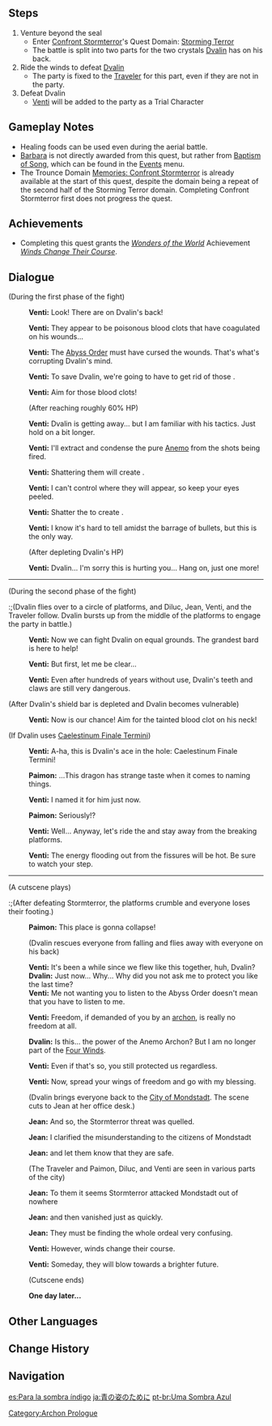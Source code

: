 {{Quest Infobox
|id            = 00394
|image         = Archon Quest C0A3 A Long Shot.png
|type          = Archon
|chapter       = Prologue
|actNum        = III
|act           = Song of the Dragon and Freedom
|part          = 6
|startLocation = [[Stormterror's Lair]], [[Mondstadt]]
|region        = Mondstadt
|area          = Brightcrown Mountains
|subarea       = Stormterror's Lair
|prev          = Calm Before the Storm
|next          = When the Wind Dies Down
|domain        = Storming Terror
|exp           = 425
|mora          = 12,400
|primogems     = 30
|other         = {{Card|Barbara}}{{Card|Favonius Warbow}}{{Card|Adventurer's Experience|5}}{{Card|Mystic Enhancement Ore|3}}{{Card|Tainted Blood|1}}
|characters    = Diluc;Dvalin;Jean;Paimon;Traveler;Venti
|voiced        = yes
}}
{{TeyvatQuest|0|3|part=6}}

==Steps==
# Venture beyond the seal
#* Enter [[Confront Stormterror]]'s Quest Domain: [[Storming Terror]]
#* The battle is split into two parts for the two crystals [[Dvalin]] has on his back.
# Ride the winds to defeat [[Dvalin]]
#* The party is fixed to the [[Traveler]] for this part, even if they are not in the party.
# Defeat Dvalin
#* [[Venti]] will be added to the party as a Trial Character

==Gameplay Notes==
* Healing foods can be used even during the aerial battle.
* [[Barbara]] is not directly awarded from this quest, but rather from [[Baptism of Song]], which can be found in the [[Events]] menu.
* The Trounce Domain [[Confront Stormterror|Memories: Confront Stormterror]] is already available at the start of this quest, despite the domain being a repeat of the second half of the Storming Terror domain. Completing Confront Stormterror first does not progress the quest.

==Achievements==
* Completing this quest grants the ''[[Wonders of the World]]'' Achievement ''[[Winds Change Their Course]]''.

==Dialogue==
{{Quest Description|After a long and daring pursuit of Dvalin, who has been led astray by the Abyss Mages, you are about to finally confront him once and for all.}}
{{dialogue start}}
;(During the first phase of the fight)
:{{A|vo mdaq069 2 venti 01.ogg}} '''Venti:''' Look! There are {{Color|buzzword|two shiny spots}} on Dvalin's back!
:{{A|vo mdaq069 2 venti 02.ogg}} '''Venti:''' They appear to be poisonous blood clots that have coagulated on his wounds...
:{{A|vo mdaq069 2 venti 03.ogg}} '''Venti:''' The [[Abyss Order]] must have cursed the wounds. That's what's corrupting Dvalin's mind.
:{{A|vo mdaq069 2 venti 04.ogg}} '''Venti:''' To save Dvalin, we're going to have to get rid of those {{Color|buzzword|blood clots}}.
:{{A|vo mdaq069 2 venti 05.ogg}} '''Venti:''' Aim for those blood clots!
:;(After reaching roughly 60% HP)
:{{A|vo mdaq069 2 venti 06.ogg}} '''Venti:''' Dvalin is getting away... but I am familiar with his tactics. Just hold on a bit longer.
:{{A|vo mdaq069 2 venti 07.ogg}} '''Venti:''' I'll extract and condense the pure [[Anemo]] from the shots being fired.
:{{A|vo mdaq069 2 venti 08.ogg}} '''Venti:''' Shattering them will create {{Color|buzzword|acceleration currents}}.
:{{A|vo mdaq069 2 venti 09.ogg}} '''Venti:''' I can't control where they will appear, so keep your eyes peeled.
:{{A|vo mdaq069 2 venti 10.ogg}} '''Venti:''' Shatter the {{Color|buzzword|condensed Anemo orbs}} to create {{Color|buzzword|acceleration currents}}.
:{{A|vo mdaq069 2 venti 11.ogg}} '''Venti:''' I know it's hard to tell amidst the barrage of bullets, but this is the only way.
:;(After depleting Dvalin's HP)
:{{A|vo mdaq069 2 venti 12.ogg}} '''Venti:''' Dvalin... I'm sorry this is hurting you... Hang on, just one more!
----
;(During the second phase of the fight)
:;(Dvalin flies over to a circle of platforms, and Diluc, Jean, Venti, and the Traveler follow. Dvalin bursts up from the middle of the platforms to engage the party in battle.)
:{{A|vo mdaq069 3 venti 01.ogg}} '''Venti:''' Now we can fight Dvalin on equal grounds. The grandest bard is here to help!
:{{A|vo mdaq069 3 venti 02.ogg}} '''Venti:''' But first, let me be clear...
:{{A|vo mdaq069 3 venti 03.ogg}} '''Venti:''' Even after hundreds of years without use, Dvalin's teeth and claws are still very dangerous.

;(After Dvalin's shield bar is depleted and Dvalin becomes vulnerable)
:{{A|vo mdaq069 3 venti 08.ogg}} '''Venti:''' Now is our chance! Aim for the tainted blood clot on his neck!

;(If Dvalin uses [[Confront Stormterror#Abilities and Attacks|Caelestinum Finale Termini]])
:{{A|vo mdaq069 3 venti 04.ogg}} '''Venti:''' A-ha, this is Dvalin's ace in the hole: Caelestinum Finale Termini!
:{{A|vo mdaq069 3 paimon 01.ogg}} '''Paimon:''' ...This dragon has strange taste when it comes to naming things.
:{{A|vo mdaq069 3 venti 05.ogg}} '''Venti:''' I named it for him just now.
:{{A|vo mdaq069 3 paimon 02.ogg}} '''Paimon:''' Seriously!?
:{{A|vo mdaq069 3 venti 06.ogg}} '''Venti:''' Well... Anyway, let's ride the {{Color|buzzword|wind currents}} and stay away from the breaking platforms.
:{{A|vo mdaq069 3 venti 07.ogg}} '''Venti:''' The energy flooding out from the fissures will be hot. Be sure to watch your step.
----
;(A cutscene plays)
:;(After defeating Stormterror, the platforms crumble and everyone loses their footing.)
:'''Paimon:''' This place is gonna collapse!
:;(Dvalin rescues everyone from falling and flies away with everyone on his back)
:'''Venti:''' It's been a while since we flew like this together, huh, Dvalin?
:'''Dvalin:''' Just now... Why... Why did you not ask me to protect you like the last time?
:'''Venti:''' Me not wanting you to listen to the Abyss Order doesn't mean that you have to listen to me.
:{{A|vo mdaq071 1 cs venti 03.ogg}} '''Venti:''' Freedom, if demanded of you by an [[archon]], is really no freedom at all.
:'''Dvalin:''' Is this... the power of the Anemo Archon? But I am no longer part of the [[Four Winds]].
:{{A|vo mdaq071 1 cs venti 04.ogg}} '''Venti:''' Even if that's so, you still protected us regardless.
:{{A|vo mdaq071 1 cs venti 05.ogg}} '''Venti:''' Now, spread your wings of freedom and go with my blessing.
:;(Dvalin brings everyone back to the [[City of Mondstadt]]. The scene cuts to Jean at her office desk.)
:{{A|vo mdaq071 1 cs qin 01.ogg}} '''Jean:''' And so, the Stormterror threat was quelled.
:{{A|vo mdaq071 1 cs qin 02.ogg}} '''Jean:''' I clarified the misunderstanding to the citizens of Mondstadt
:{{A|vo mdaq071 1 cs qin 03.ogg}} '''Jean:''' and let them know that they are safe.
:;(The Traveler and Paimon, Diluc, and Venti are seen in various parts of the city)
:{{A|vo mdaq071 1 cs qin 04.ogg}} '''Jean:''' To them it seems Stormterror attacked Mondstadt out of nowhere
:{{A|vo mdaq071 1 cs qin 05.ogg}} '''Jean:''' and then vanished just as quickly.
:{{A|vo mdaq071 1 cs qin 06.ogg}} '''Jean:''' They must be finding the whole ordeal very confusing.
:{{A|vo mdaq071 1 cs venti 01.ogg}} '''Venti:''' However, winds change their course.
:{{A|vo mdaq071 1 cs venti 02.ogg}} '''Venti:''' Someday, they will blow towards a brighter future.
:;(Cutscene ends)

:'''One day later...'''
{{Dialogue end}}

==Other Languages==
{{Other Languages
|en      = A Long Shot
|zhs     = 为了青色的身影
|zhs_rm  = Wèile Qīngsè de Shēnyǐng
|zht     = 為了青色的身影
|zht_rm  = Wèile Qīngsè de Shēnyǐng
|zh_tl   = For the Green Figure
|ja      = 青の姿のために
|ja_rm   = Ao no Sugata no Tame ni
|ja_tl   = For the One in Green
|ko      = 푸른 그림자를 위해
|ko_tl   = For the Blue Shadow
|es      = Para la sombra índigo
|es_tl   = For the Indigo Shadow
|fr      = Pour l'ombre cyan
|fr_tl   = For the Cyan Shadow
|ru      = Синяя тень
|ru_tl   = A Deep Blue Shadow
|th      = เพื่อเงาสีฟ้านั่น
|th_rm   = Phuea Ngao Si Fa Nan
|th_tl   = For That Sky-Blue Shadow
|vi      = Vì Bóng Hình Màu Xanh
|vi_tl   = For the Green Shadow
|de      = Für einen dunklen Schatten
|de_tl   = For a Dark Shadow
|id      = Demi Bayang-bayang Hijau
|id_tl   = For the Green Shadow
|pt      = Uma Sombra Azul
|pt_tl   = A Blue Shadow
|tr      = Zorlu Görev
|tr_tl   = Challenging Task
|it      = L'ombra azzurra
|it_tl   = The Azure Shadow
}}

==Change History==
{{Change History|1.0}}

==Navigation==
{{Archon Quest Navbox|chapter=Prologue}}
[[Category:Archon Prologue]]

[[es:Para la sombra índigo]]
[[ja:青の姿のために]]
[[pt-br:Uma Sombra Azul]]